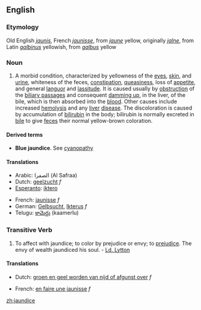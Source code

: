 ==English==

===Etymology===
Old English ''[[jaunis]]'', French ''[[jaunisse]]'', from ''[[jaune]]'' yellow, originally ''[[jalne]]'', from Latin ''[[galbinus]]'' yellowish, from ''[[galbus]]'' yellow

===Noun===
{{en-noun-unc}}

# {{pathology}} A morbid condition, characterized by yellowness of the [[eye]]s, [[skin]], and [[urine]], whiteness of the feces, [[constipation]], [[queasiness]], loss of [[appetite]], and general [[languor]] and [[lassitude]]. It is caused usually by [[obstruction]] of the [[biliary passage]]s and consequent [[damming up]], in the liver, of the bile, which is then absorbed into the [[blood]]. Other causes include increased [[hemolysis]] and any [[liver]] [[disease]]. The discoloration is caused by accumulation of [[bilirubin]] in the body; bilirubin is normally excreted in [[bile]] to give [[feces]] their normal yellow-brown coloration.

====Derived terms====
*'''Blue jaundice'''. See [[cyanopathy]] 

====Translations====
{{top}}
*Arabic: الصفرا (Al Safraa)
*Dutch: [[geelzucht]] ''f''
*[[Esperanto]]: [[iktero]]
{{mid}}
*French: [[jaunisse]] ''f''
*German: [[Gelbsucht]], [[Ikterus]] ''f''
*Telugu: [[కామెర్లు]] (kaamerlu)
{{bottom}}


===Transitive Verb===
{{en-infl-reg-other-e|jaundic|e}}

# To affect with jaundice; to color by prejudice or envy; to [[prejudice]]. The envy of wealth jaundiced his soul. - [[Ld. Lytton]]

====Translations====
{{top}}
*Dutch: [[groen en geel worden van nijd of afgunst over]] ''f''
{{mid}}
*French: [[en faire une jaunisse]] ''f''
{{bottom}}

[[zh:jaundice]]